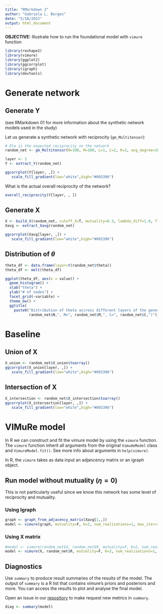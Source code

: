 ```yaml
---
title: "RMarkdown 2"
author: "Gabriela L. Borges"
date: "5/18/2022"
output: html_document
---
```


**OBJECTIVE:** Illustrate how to run the foundational model with `vimure` function

```r
library(reshape2)
library(vimure)
library(ggplot2)
library(ggcorrplot)
library(igraph) 
library(devtools)
```

# Generate network

## Generate Y

(see RMarkdown 01 for more information about the synthetic network models used in the study)

Let us generate a synthetic network with reciprocity (`gm_Multitensor`):

```r
# Eta is the expected reciprocity on the network
random_net <- gm_Multitensor(N=100, M=100, L=1, C=2, K=2, avg_degree=10, seed=24, sparsify=T, eta=0.2) 

layer <- 1
Y <- extract_Y(random_net)

ggcorrplot(Y[layer, ,]) + 
   scale_fill_gradient(low="white",high="#003396")
```

What is the actual overall reciprocity of the network?

```r
overall_reciprocity(Y[layer, , ])
```
## Generate X

```r
X <- build_X(random_net, cutoff_X=T, mutuality=0.3, lambda_diff=1.0, flag_self_reporter=T)
Xavg <- extract_Xavg(random_net)

ggcorrplot(Xavg[layer, ,]) + 
   scale_fill_gradient(low="white",high="#003396")
```

## Distribution of $\theta$

```r
theta_df <- data.frame(layer=t(random_net$theta))
theta_df <- melt(theta_df)

ggplot(theta_df, aes(x = value)) +
  geom_histogram() +
  xlab("theta") +
  ylab("# of nodes") +
  facet_grid(~variable) +
  theme_bw() +
  ggtitle(
    paste0("Distribution of theta accross different layers of the generated network. (N=",
           random_net$N,", M=", random_net$M,", C=", random_net$C,")"))

```

# Baseline

## Union of X

```r
X_union <- random_net$X_union$toarray()
ggcorrplot(X_union[layer, ,]) + 
   scale_fill_gradient(low="white",high="#003396")
```

## Intersection of X

```r
X_intersection <- random_net$X_intersection$toarray()
ggcorrplot(X_intersection[layer, ,]) + 
   scale_fill_gradient(low="white",high="#003396")
```
# VIMuRe model

In R we can construct and fit the vimure model by using the `vimure` function.
The `vimure` function inherit all arguments from the original `VimudeModel` class and `VimureModel.fit()`.
See more info about arguments in `help(vimure)`.

In R, the `vimure` takes as data input an adjancency matrix or an igraph object.

## Run model without mutuality ($\eta = 0$)

This is not particularly useful since we know this network has some level of reciprocity and mutuality.

### Using Igraph

```r
graph <- graph_from_adjacency_matrix(Xavg[1,,])
model <- vimure(graph, mutuality=F, K=2, num_realisations=1, max_iter=150)
```


### Using X matrix

```r
#model <- vimure(random_net$X, random_net$R, mutuality=F, K=2, num_realisations=1, max_iter=150)
model <- vimure(X, random_net$R, mutuality=F, K=2, num_realisations=1, max_iter=150)
```


## Diagnostics

Use `summary` to produce result summaries of the results of the model. The output of `summary` is a R list that contains vimure's priors and posteriors and more. You can access the results to plot and analyse the final model. 

Open an issue in our [repository](https://github.com/latentnetworks/vimure/issues/new) to make request new metrics in `summary`.

```r
diag <- summary(model)
```

